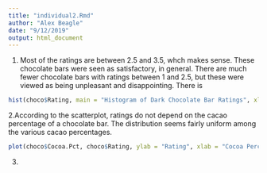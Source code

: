```yaml
---
title: "individual2.Rmd"
author: "Alex Beagle"
date: "9/12/2019"
output: html_document
---
```


1. Most of the ratings are between 2.5 and 3.5, whch makes sense. These chocolate bars were seen as satisfactory, in general. There are much fewer chocolate bars with ratings between 1 and 2.5, but these were viewed as being unpleasant and disappointing. There is

```r
hist(choco$Rating, main = "Histogram of Dark Chocolate Bar Ratings", xlab ="Ratings", border = "blue", col = "green")
```

2.According to the scatterplot, ratings do not depend on the cacao percentage of a chocolate bar. The distribution seems fairly uniform among the various cacao percentages.

```r
plot(choco$Cocoa.Pct, choco$Rating, ylab = "Rating", xlab = "Cocoa Percentage", main = "Scatterplot of Rating of Dark Chocolate Bars by Cocoa Percentage")
```
3.

